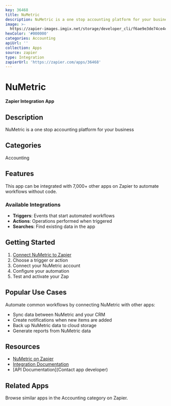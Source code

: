 ```yaml
---
key: 36468
title: NuMetric
description: NuMetric is a one stop accounting platform for your business
image: >-
  https://zapier-images.imgix.net/storage/developer_cli/f6ae9e3de74ce4c6359b36630a52dcf8_7.png?auto=format%2Ccompress&ixlib=python-3.0.0&q=50
hexColor: '#000000'
categories: Accounting
apiUrl: ''
collection: Apps
source: zapier
type: Integration
zapierUrl: 'https://zapier.com/apps/36468'
---
```

# NuMetric

**Zapier Integration App**

## Description

NuMetric is a one stop accounting platform for your business

## Categories

Accounting

## Features

This app can be integrated with 7,000+ other apps on Zapier to automate workflows without code.

### Available Integrations

- **Triggers**: Events that start automated workflows
- **Actions**: Operations performed when triggered
- **Searches**: Find existing data in the app

## Getting Started

1. [Connect NuMetric to Zapier](https://zapier.com/apps/36468)
2. Choose a trigger or action
3. Connect your NuMetric account
4. Configure your automation
5. Test and activate your Zap

## Popular Use Cases

Automate common workflows by connecting NuMetric with other apps:

- Sync data between NuMetric and your CRM
- Create notifications when new items are added
- Back up NuMetric data to cloud storage
- Generate reports from NuMetric data

## Resources

- [NuMetric on Zapier](https://zapier.com/apps/36468)
- [Integration Documentation](https://zapier.com/apps/36468/integrations)
- [API Documentation](Contact app developer)

## Related Apps

Browse similar apps in the Accounting category on Zapier.
